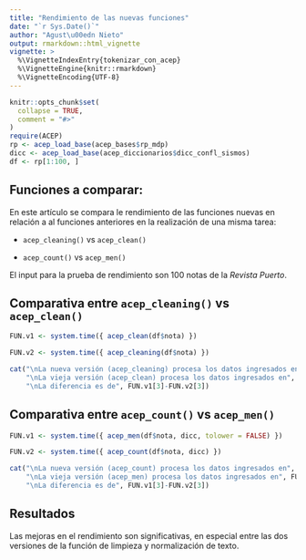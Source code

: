 ```yaml
---
title: "Rendimiento de las nuevas funciones"
date: "`r Sys.Date()`"
author: "Agust\u00edn Nieto"
output: rmarkdown::html_vignette
vignette: >
  %\VignetteIndexEntry{tokenizar_con_acep}
  %\VignetteEngine{knitr::rmarkdown}
  %\VignetteEncoding{UTF-8}
---
```


```r
knitr::opts_chunk$set(
  collapse = TRUE,
  comment = "#>"
)
require(ACEP)
rp <- acep_load_base(acep_bases$rp_mdp)
dicc <- acep_load_base(acep_diccionarios$dicc_confl_sismos)
df <- rp[1:100, ]
```

## Funciones a comparar:

En este artículo se compara le rendimiento de las funciones nuevas en relación a al funciones anteriores en la realización de una misma tarea:

- `acep_cleaning()` vs `acep_clean()`

- `acep_count()` vs `acep_men()`

El input para la prueba de rendimiento son 100 notas de la *Revista Puerto*.

## Comparativa entre `acep_cleaning()` vs `acep_clean()`

```r
FUN.v1 <- system.time({ acep_clean(df$nota) })

FUN.v2 <- system.time({ acep_cleaning(df$nota) })

cat("\nLa nueva versión (acep_cleaning) procesa los datos ingresados en", FUN.v2[3], "segundos.", 
    "\nLa vieja versión (acep_clean) procesa los datos ingresados en", FUN.v1[3], "segundos.", 
    "\nLa diferencia es de", FUN.v1[3]-FUN.v2[3])
```

## Comparativa entre `acep_count()` vs `acep_men()`

```r
FUN.v1 <- system.time({ acep_men(df$nota, dicc, tolower = FALSE) })

FUN.v2 <- system.time({ acep_count(df$nota, dicc) })

cat("\nLa nueva versión (acep_count) procesa los datos ingresados en", FUN.v2[3], "segundos.", 
    "\nLa vieja versión (acep_men) procesa los datos ingresados en", FUN.v1[3], "segundos.", 
    "\nLa diferencia es de", FUN.v1[3]-FUN.v2[3])
```

## Resultados

Las mejoras en el rendimiento son significativas, en especial entre las dos versiones de la función de limpieza y normalización de texto.
